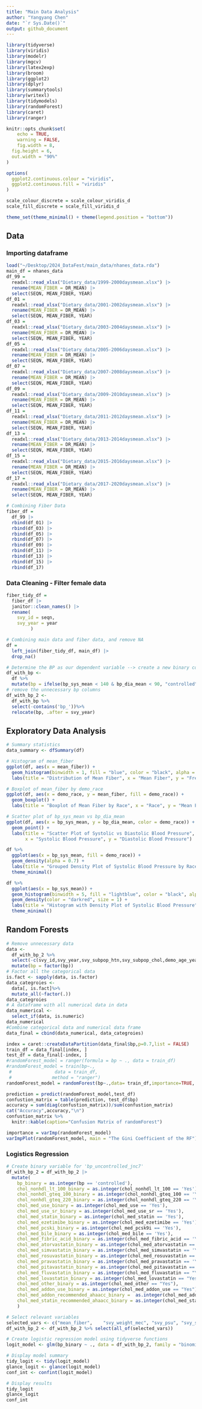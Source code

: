 ```yaml
---
title: "Main Data Analysis"
author: "Yangyang Chen"
date: "`r Sys.Date()`"
output: github_document
---
```


```r
library(tidyverse)
library(viridis)
library(modelr)
library(mgcv)
library(latex2exp)
library(broom)
library(ggplot2)
library(dplyr)
library(summarytools)
library(writexl)
library(tidymodels)
library(randomForest)
library(caret)
library(ranger)

knitr::opts_chunk$set(
	echo = TRUE,
	warning = FALSE,
	fig.width = 8, 
  fig.height = 6,
  out.width = "90%"
)

options(
  ggplot2.continuous.colour = "viridis",
  ggplot2.continuous.fill = "viridis"
)

scale_colour_discrete = scale_colour_viridis_d
scale_fill_discrete = scale_fill_viridis_d

theme_set(theme_minimal() + theme(legend.position = "bottom"))
```
## Data

### Importing dataframe

```r
load("~/Desktop/2024_DataFest/main_data/nhanes_data.rda")
main_df = nhanes_data
df_99 = 
  readxl::read_xlsx("Dietary_data/1999-2000daysmean.xlsx") |> 
  rename(MEAN_FIBER = DR_MEAN) |> 
  select(SEQN, MEAN_FIBER, YEAR)
df_01 = 
  readxl::read_xlsx("Dietary_data/2001-2002daysmean.xlsx") |> 
  rename(MEAN_FIBER = DR_MEAN) |> 
  select(SEQN, MEAN_FIBER, YEAR)
df_03 = 
  readxl::read_xlsx("Dietary_data/2003-2004daysmean.xlsx") |> 
  rename(MEAN_FIBER = DR_MEAN) |> 
  select(SEQN, MEAN_FIBER, YEAR)
df_05 = 
  readxl::read_xlsx("Dietary_data/2005-2006daysmean.xlsx") |> 
  rename(MEAN_FIBER = DR_MEAN) |> 
  select(SEQN, MEAN_FIBER, YEAR)
df_07 = 
  readxl::read_xlsx("Dietary_data/2007-2008daysmean.xlsx") |> 
  rename(MEAN_FIBER = DR_MEAN) |> 
  select(SEQN, MEAN_FIBER, YEAR)
df_09 = 
  readxl::read_xlsx("Dietary_data/2009-2010daysmean.xlsx") |> 
  rename(MEAN_FIBER = DR_MEAN) |> 
  select(SEQN, MEAN_FIBER, YEAR)
df_11 = 
  readxl::read_xlsx("Dietary_data/2011-2012daysmean.xlsx") |> 
  rename(MEAN_FIBER = DR_MEAN) |> 
  select(SEQN, MEAN_FIBER, YEAR)
df_13 = 
  readxl::read_xlsx("Dietary_data/2013-2014daysmean.xlsx") |> 
  rename(MEAN_FIBER = DR_MEAN) |> 
  select(SEQN, MEAN_FIBER, YEAR)
df_15 = 
  readxl::read_xlsx("Dietary_data/2015-2016daysmean.xlsx") |> 
  rename(MEAN_FIBER = DR_MEAN) |> 
  select(SEQN, MEAN_FIBER, YEAR)
df_17 = 
  readxl::read_xlsx("Dietary_data/2017-2020daysmean.xlsx") |> 
  rename(MEAN_FIBER = DR_MEAN) |> 
  select(SEQN, MEAN_FIBER, YEAR)

# Combining Fiber Data
fiber_df =   
  df_99 |> 
  rbind(df_01) |> 
  rbind(df_03) |> 
  rbind(df_05) |> 
  rbind(df_07) |> 
  rbind(df_09) |> 
  rbind(df_11) |> 
  rbind(df_13) |> 
  rbind(df_15) |> 
  rbind(df_17)
```
### Data Cleaning - Filter female data

```r
fiber_tidy_df = 
  fiber_df |> 
  janitor::clean_names() |> 
  rename(
    svy_id = seqn,
    svy_year = year
         ) 

# Combining main data and fiber data, and remove NA
df = 
  left_join(fiber_tidy_df, main_df) |> 
  drop_na()

# Determine the BP as our dependent variable --> create a new binary column called bp: uncontrolled(0): SBP > 140 or DBP > 90 and controlled(1): SBP < 140 and DBP < 90. 
df_with_bp <-
  df %>%
  mutate(bp = ifelse(bp_sys_mean < 140 & bp_dia_mean < 90, "controlled", "uncontrolled"))
# remove the unnecessary bp columns
df_with_bp_2 <-
  df_with_bp %>% 
  select(-contains('bp_'))%>%
  relocate(bp, .after = svy_year)
```

## Exploratory Data Analysis

```r
# Summary statistics
data_summary <- dfSummary(df)

# Histogram of mean_fiber
ggplot(df, aes(x = mean_fiber)) +
  geom_histogram(binwidth = 1, fill = "blue", color = "black", alpha = 0.7) +
  labs(title = "Distribution of Mean Fiber", x = "Mean Fiber", y = "Frequency")

# Boxplot of mean_fiber by demo_race
ggplot(df, aes(x = demo_race, y = mean_fiber, fill = demo_race)) +
  geom_boxplot() +
  labs(title = "Boxplot of Mean Fiber by Race", x = "Race", y = "Mean Fiber")

# Scatter plot of bp_sys_mean vs bp_dia_mean
ggplot(df, aes(x = bp_sys_mean, y = bp_dia_mean, color = demo_race)) +
  geom_point() +
  labs(title = "Scatter Plot of Systolic vs Diastolic Blood Pressure",
       x = "Systolic Blood Pressure", y = "Diastolic Blood Pressure")

df %>%
  ggplot(aes(x = bp_sys_mean, fill = demo_race)) +
  geom_density(alpha = 0.7) +
  labs(title = "Grouped Density Plot of Systolic Blood Pressure by Race", x = "Systolic Blood Pressure") +
  theme_minimal()

df %>%
  ggplot(aes(x = bp_sys_mean)) +
  geom_histogram(binwidth = 5, fill = "lightblue", color = "black", alpha = 0.7) +
  geom_density(color = "darkred", size = 1) +
  labs(title = "Histogram with Density Plot of Systolic Blood Pressure", x = "Systolic Blood Pressure") +
  theme_minimal()
```

## Random Forests
```r
# Remove unnecessary data
data <- 
  df_with_bp_2 %>%
  select(-c(svy_id,svy_year,svy_subpop_htn,svy_subpop_chol,demo_age_years))%>%
  mutate(bp = factor(bp))
# Factor all the categorical data
is.fact <- sapply(data, is.factor)
data_categroies <- 
  data[, is.fact]%>%
  mutate_all(~factor(.))
data_categroies
# A dataframe with all numerical data in data
data_numerical <- 
  select_if(data, is.numeric)
data_numerical
#Combine categorical data and numerical data frame
data_final = cbind(data_numerical, data_categroies)
```


```r
index = caret::createDataPartition(data_final$bp,p=0.7,list = FALSE)
train_df = data_final[index, ]
test_df = data_final[-index, ]
#randomForest_model = ranger(formula = bp ~ ., data = train_df)
#randomForest_model = train(bp~., 
 #                data = train_df, 
 #               method = "ranger")
randomForest_model = randomForest(bp~.,data= train_df,importance=TRUE, ntree=300)
```
```r
prediction = predict(randomForest_model,test_df)
confustion_matrix = table(prediction, test_df$bp)
accuracy = sum(diag(confustion_matrix))/sum(confustion_matrix)
cat("Accuracy",accuracy,"\n")
confustion_matrix %>%
  knitr::kable(caption="Confusion Matrix of randomForest")
```

```r
importance = varImp(randomForest_model)
varImpPlot(randomForest_model, main = "The Gini Coefficient of the RF")
```

### Logistics Regression

```r
# Create binary variable for 'bp_uncontrolled_jnc7'
df_with_bp_2 = df_with_bp_2 |> 
  mutate(
    bp_binary = as.integer(bp == 'controlled'),
    chol_nonhdl_lt_100_binary = as.integer(chol_nonhdl_lt_100 == 'Yes'), 
    chol_nonhdl_gteq_100_binary = as.integer(chol_nonhdl_gteq_100 == 'Yes'),	
    chol_nonhdl_gteq_220_binary = as.integer(chol_nonhdl_gteq_220 == 'Yes'),
    chol_med_use_binary = as.integer(chol_med_use == 'Yes'),	
    chol_med_use_sr_binary = as.integer(chol_med_use_sr == 'Yes'),
    chol_med_statin_binary = as.integer(chol_med_statin == 'Yes'),
    chol_med_ezetimibe_binary = as.integer(chol_med_ezetimibe == 'Yes'),	
    chol_med_pcski_binary = as.integer(chol_med_pcsk9i == 'Yes'),	
    chol_med_bile_binary = as.integer(chol_med_bile == 'Yes'),	
    chol_med_fibric_acid_binary = as.integer(chol_med_fibric_acid == 'Yes'),
    chol_med_atorvastatin_binary = as.integer(chol_med_atorvastatin == 'Yes'),
    chol_med_simvastatin_binary = as.integer(chol_med_simvastatin == 'Yes'),
    chol_med_rosuvastatin_binary = as.integer(chol_med_rosuvastatin == "Yes"),
    chol_med_pravastatin_binary = as.integer(chol_med_pravastatin == 'Yes'),
    chol_med_pitavastatin_binary = as.integer(chol_med_pitavastatin == "Yes"),
    chol_med_fluvastatin_binary = as.integer(chol_med_fluvastatin == "Yes"),	
    chol_med_lovastatin_binary = as.integer(chol_med_lovastatin == "Yes"),	
    chol_med_other_binary = as.integer(chol_med_other == "Yes"),	
    chol_med_addon_use_binary =	as.integer(chol_med_addon_use == "Yes"),
    chol_med_addon_recommended_ahaacc_binary =	as.integer(chol_med_addon_recommended_ahaacc == "Yes"),	
    chol_med_statin_recommended_ahaacc_binary =	as.integer(chol_med_statin_recommended_ahaacc == "Yes")
    ) 

# Select relevant variables
selected_vars <- c("mean_fiber",	"svy_weight_mec", "svy_psu", "svy_strata",	"chol_total",	"chol_hdl",	"chol_trig","chol_nonhdl","chol_nonhdl","demo_age_cat","demo_race","demo_race_black","demo_pregnant","demo_gender", "bp_binary")
df_with_bp_2 <- df_with_bp_2 %>% select(all_of(selected_vars))

# Create logistic regression model using tidyverse functions
logit_model <- glm(bp_binary ~ ., data = df_with_bp_2, family = "binomial")

# Display model summary
tidy_logit <- tidy(logit_model)
glance_logit <- glance(logit_model)
conf_int <- confint(logit_model)

# Display results
tidy_logit
glance_logit
conf_int
```



<!-- ```{r} -->
<!-- bp_df <-  -->
<!--   df %>% -->
<!--   filter(bp_uncontrolled_jnc7 == "Yes") ## If the value for this variable is 'Yes', it indicates that the blood pressure is uncontrolled based on the JNC7 guideline (systolic BP >= 140 mm Hg or diastolic BP >= 90 mm Hg for those without diabetes and without chronic kidney disease). -->

<!-- ``` -->

